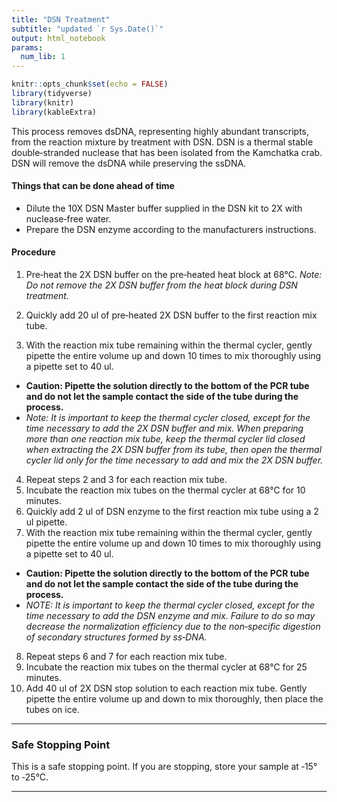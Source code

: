 ```yaml
---
title: "DSN Treatment"
subtitle: "updated `r Sys.Date()`"
output: html_notebook
params:
  num_lib: 1
---
```

```r
knitr::opts_chunk$set(echo = FALSE)
library(tidyverse)
library(knitr)
library(kableExtra)
```

This process removes dsDNA, representing highly abundant transcripts, from the reaction mixture by treatment with DSN. DSN is a thermal stable double‐stranded nuclease that has been isolated from the Kamchatka crab. DSN will remove the dsDNA while preserving the ssDNA.

#### Things that can be done ahead of time  
- Dilute the 10X DSN Master buffer supplied in the DSN kit to 2X with nuclease‐free water.  
- Prepare the DSN enzyme according to the manufacturers instructions.

#### Procedure
1. Pre‐heat the 2X DSN buffer on the pre‐heated heat block at 68°C.  *Note: Do not remove the 2X DSN buffer from the heat block during DSN treatment.*  

2. Quickly add 20 ul of pre‐heated 2X DSN buffer to the first reaction mix tube.  

3. With the reaction mix tube remaining within the thermal cycler, gently pipette the entire volume up and down 10 times to mix thoroughly using a pipette set to 40 ul.  
- **Caution: Pipette the solution directly to the bottom of the PCR tube and do not let the sample contact the side of the tube during the process.**  
- *Note: It is important to keep the thermal cycler closed, except for the time necessary to add the 2X DSN buffer and mix. When preparing more than one reaction mix tube, keep the thermal cycler lid closed when extracting the 2X DSN buffer from its tube, then open the thermal cycler lid only for the time necessary to add and mix the 2X DSN buffer.*  

4. Repeat steps 2 and 3 for each reaction mix tube.  
5. Incubate the reaction mix tubes on the thermal cycler at 68°C for 10 minutes.
6. Quickly add 2 ul of DSN enzyme to the first reaction mix tube using a 2 ul pipette.  
7. With the reaction mix tube remaining within the thermal cycler, gently pipette the entire volume up and down 10 times to mix thoroughly using a pipette set to 40 ul.  
- **Caution: Pipette the solution directly to the bottom of the PCR tube and do not let the sample contact the side of the tube during the process.**  
- *NOTE: It is important to keep the thermal cycler closed, except for the time necessary to add the DSN enzyme and mix. Failure to do so may decrease the normalization efficiency due to the non‐specific digestion of secondary structures formed by ss‐DNA.*  
8. Repeat steps 6 and 7 for each reaction mix tube.  
9. Incubate the reaction mix tubes on the thermal cycler at 68°C for 25 minutes.  
10. Add 40 ul of 2X DSN stop solution to each reaction mix tube. Gently pipette the entire volume up and down to mix thoroughly, then place the tubes on ice.

---

### Safe Stopping Point
This is a safe stopping point. If you are stopping, store your sample at ‐15° to ‐25°C.



---
